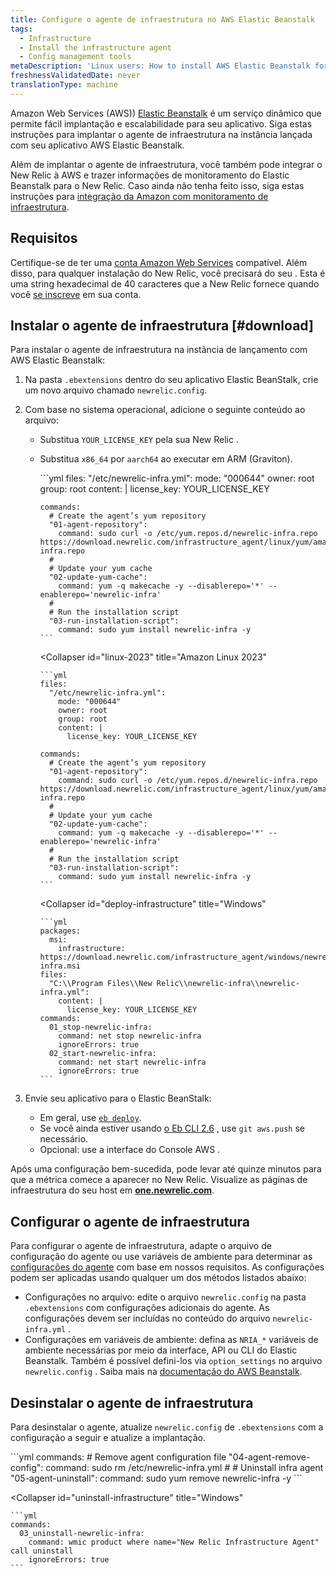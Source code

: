 ```yaml
---
title: Configure o agente de infraestrutura no AWS Elastic Beanstalk
tags:
  - Infrastructure
  - Install the infrastructure agent
  - Config management tools
metaDescription: 'Linux users: How to install AWS Elastic Beanstalk for New Relic''s infrastructure agent.'
freshnessValidatedDate: never
translationType: machine
---
```


Amazon Web Services (AWS)) [Elastic Beanstalk](https://aws.amazon.com/elasticbeanstalk) é um serviço dinâmico que permite fácil implantação e escalabilidade para seu aplicativo. Siga estas instruções para implantar o agente de infraestrutura na instância lançada com seu aplicativo AWS Elastic Beanstalk.

Além de implantar o agente de infraestrutura, você também pode integrar o New Relic à AWS e trazer informações de monitoramento do Elastic Beanstalk para o New Relic. Caso ainda não tenha feito isso, siga estas instruções para [integração da Amazon com monitoramento de infraestrutura](/docs/infrastructure/infrastructure-integrations/getting-started/connect-aws-integrations-infrastructure).

## Requisitos

Certifique-se de ter uma [conta Amazon Web Services](http://aws.amazon.com/elasticbeanstalk/) compatível. Além disso, para qualquer instalação do New Relic, você precisará do seu <InlinePopover type="licenseKey"/>. Esta é uma string hexadecimal de 40 caracteres que a New Relic fornece quando você [se inscreve](http://newrelic.com/signup "O link abre em uma nova janela") em sua conta.

## Instalar o agente de infraestrutura [#download]

Para instalar o agente de infraestrutura na instância de lançamento com AWS Elastic Beanstalk:

1. Na pasta `.ebextensions` dentro do seu aplicativo Elastic BeanStalk, crie um novo arquivo chamado `newrelic.config`.

2. Com base no sistema operacional, adicione o seguinte conteúdo ao arquivo:

   * Substitua `YOUR_LICENSE_KEY` pela sua New Relic <InlinePopover type="licenseKey"/>.

   * Substitua `x86_64` por `aarch64` ao executar em ARM (Graviton).

     <CollapserGroup>
       <Collapser
         id="linux-2"
         title="Amazon Linux 2"
       >
         ```yml
         files:
           "/etc/newrelic-infra.yml":
             mode: "000644"
             owner: root
             group: root
             content: |
               license_key: YOUR_LICENSE_KEY

         commands:
           # Create the agent’s yum repository
           "01-agent-repository":
             command: sudo curl -o /etc/yum.repos.d/newrelic-infra.repo https://download.newrelic.com/infrastructure_agent/linux/yum/amazonlinux/2/x86_64/newrelic-infra.repo
           #
           # Update your yum cache
           "02-update-yum-cache":
             command: yum -q makecache -y --disablerepo='*' --enablerepo='newrelic-infra'
           #
           # Run the installation script
           "03-run-installation-script":
             command: sudo yum install newrelic-infra -y
         ```
       </Collapser>

       <Collapser
         id="linux-2023"
         title="Amazon Linux 2023"
       >
         ```yml
         files:
           "/etc/newrelic-infra.yml":
             mode: "000644"
             owner: root
             group: root
             content: |
               license_key: YOUR_LICENSE_KEY

         commands:
           # Create the agent’s yum repository
           "01-agent-repository":
             command: sudo curl -o /etc/yum.repos.d/newrelic-infra.repo https://download.newrelic.com/infrastructure_agent/linux/yum/amazonlinux/2023/x86_64/newrelic-infra.repo
           #
           # Update your yum cache
           "02-update-yum-cache":
             command: yum -q makecache -y --disablerepo='*' --enablerepo='newrelic-infra'
           #
           # Run the installation script
           "03-run-installation-script":
             command: sudo yum install newrelic-infra -y
         ```
       </Collapser>

       <Collapser
         id="deploy-infrastructure"
         title="Windows"
       >
         ```yml
         packages:
           msi:
             infrastructure: https://download.newrelic.com/infrastructure_agent/windows/newrelic-infra.msi
         files:
           "C:\\Program Files\\New Relic\\newrelic-infra\\newrelic-infra.yml":
             content: |
               license_key: YOUR_LICENSE_KEY
         commands:
           01_stop-newrelic-infra:
             command: net stop newrelic-infra
             ignoreErrors: true
           02_start-newrelic-infra:
             command: net start newrelic-infra
             ignoreErrors: true
         ```
       </Collapser>
     </CollapserGroup>

3. Envie seu aplicativo para o Elastic BeanStalk:

   * Em geral, use [`eb deploy`](http://docs.aws.amazon.com/elasticbeanstalk/latest/dg/eb3-deploy.html).
   * Se você ainda estiver usando [o Eb CLI 2.6](http://docs.aws.amazon.com/elasticbeanstalk/latest/dg/eb-cli.html) , use `git aws.push` se necessário.
   * Opcional: use a interface do Console AWS .

Após uma configuração bem-sucedida, pode levar até quinze minutos para que a métrica comece a aparecer no New Relic. Visualize as páginas de infraestrutura do seu host em <DNT>**[one.newrelic.com](https://one.newrelic.com/all-capabilities)**</DNT>.

## Configurar o agente de infraestrutura

Para configurar o agente de infraestrutura, adapte o arquivo de configuração do agente ou use variáveis de ambiente para determinar as [configurações do agente](/docs/infrastructure/install-infrastructure-agent/configuration/infrastructure-agent-configuration-settings/) com base em nossos requisitos. As configurações podem ser aplicadas usando qualquer um dos métodos listados abaixo:

* Configurações no arquivo: edite o arquivo `newrelic.config` na pasta `.ebextensions` com configurações adicionais do agente. As configurações devem ser incluídas no conteúdo do arquivo `newrelic-infra.yml` .
* Configurações em variáveis de ambiente: defina as `NRIA_*` variáveis de ambiente necessárias por meio da interface, API ou CLI do Elastic Beanstalk. Também é possível defini-los via `option_settings` no arquivo `newrelic.config` . Saiba mais na [documentação do AWS Beanstalk](https://docs.aws.amazon.com/elasticbeanstalk/latest/dg/environments-cfg-softwaresettings.html).

## Desinstalar o agente de infraestrutura

Para desinstalar o agente, atualize `newrelic.config` de `.ebextensions` com a configuração a seguir e atualize a implantação.

<CollapserGroup>
  <Collapser
    id="uninstall-agent-linux-ami"
    title="Amazon Linux"
  >
    ```yml
    commands:
      # Remove agent configuration file
      "04-agent-remove-config":
        command: sudo rm /etc/newrelic-infra.yml
      #
      # Uninstall infra agent
      "05-agent-uninstall":
        command: sudo yum remove newrelic-infra -y
    ```
  </Collapser>

  <Collapser
    id="uninstall-infrastructure"
    title="Windows"
  >
    ```yml
    commands:
      03_uninstall-newrelic-infra:
        command: wmic product where name="New Relic Infrastructure Agent" call uninstall
        ignoreErrors: true
    ```
  </Collapser>
</CollapserGroup>
